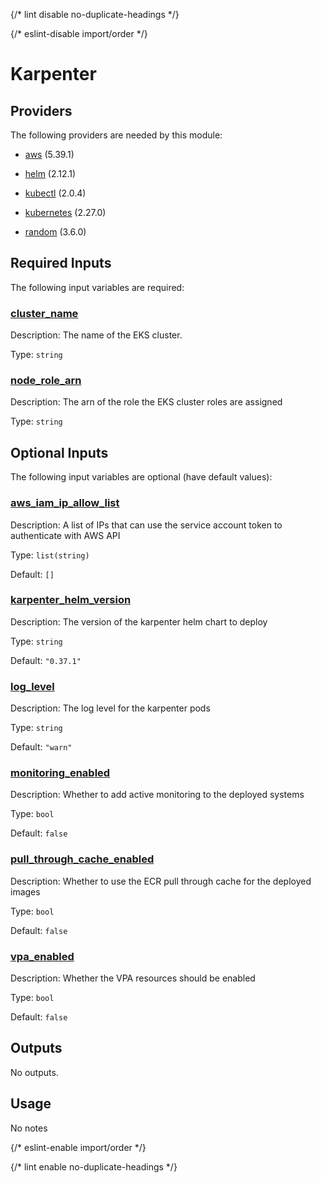 
{/* lint disable no-duplicate-headings */}

{/* eslint-disable import/order */}

<ModuleHeader name="kube_karpenter" sourceHref="https://github.com/Panfactum/stack/tree/__PANFACTUM_VERSION_EDGE__/packages/infrastructure/kube_karpenter" status="stable" type="direct" />

# Karpenter

## Providers

The following providers are needed by this module:

* [aws](https://registry.terraform.io/providers/hashicorp/aws/5.39.1/docs) (5.39.1)

* [helm](https://registry.terraform.io/providers/hashicorp/helm/2.12.1/docs) (2.12.1)

* [kubectl](#requirement_kubectl) (2.0.4)

* [kubernetes](https://registry.terraform.io/providers/hashicorp/kubernetes/2.27.0/docs) (2.27.0)

* [random](https://registry.terraform.io/providers/hashicorp/random/3.6.0/docs) (3.6.0)

## Required Inputs

The following input variables are required:

### <a name="input_cluster_name" /> [cluster\_name](#input_cluster_name)

Description: The name of the EKS cluster.

Type: `string`

### <a name="input_node_role_arn" /> [node\_role\_arn](#input_node_role_arn)

Description: The arn of the role the EKS cluster roles are assigned

Type: `string`

## Optional Inputs

The following input variables are optional (have default values):

### <a name="input_aws_iam_ip_allow_list" /> [aws\_iam\_ip\_allow\_list](#input_aws_iam_ip_allow_list)

Description: A list of IPs that can use the service account token to authenticate with AWS API

Type: `list(string)`

Default: `[]`

### <a name="input_karpenter_helm_version" /> [karpenter\_helm\_version](#input_karpenter_helm_version)

Description: The version of the karpenter helm chart to deploy

Type: `string`

Default: `"0.37.1"`

### <a name="input_log_level" /> [log\_level](#input_log_level)

Description: The log level for the karpenter pods

Type: `string`

Default: `"warn"`

### <a name="input_monitoring_enabled" /> [monitoring\_enabled](#input_monitoring_enabled)

Description: Whether to add active monitoring to the deployed systems

Type: `bool`

Default: `false`

### <a name="input_pull_through_cache_enabled" /> [pull\_through\_cache\_enabled](#input_pull_through_cache_enabled)

Description: Whether to use the ECR pull through cache for the deployed images

Type: `bool`

Default: `false`

### <a name="input_vpa_enabled" /> [vpa\_enabled](#input_vpa_enabled)

Description: Whether the VPA resources should be enabled

Type: `bool`

Default: `false`

## Outputs

No outputs.

## Usage

No notes

{/* eslint-enable import/order */}

{/* lint enable no-duplicate-headings */}
